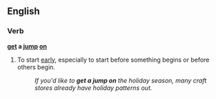 ==English==

===Verb===
'''[[get]] a [[jump]] [[on]]'''
# {{idiomatic}} To start [[early]], especially to start before something begins or before others begin.
#:''If you'd like to '''get a jump on''' the holiday season, many craft stores already have holiday patterns out.''